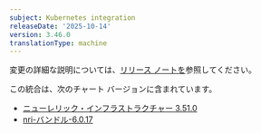 ```yaml
---
subject: Kubernetes integration
releaseDate: '2025-10-14'
version: 3.46.0
translationType: machine
---
```


変更の詳細な説明については、[リリース ノートを](https://github.com/newrelic/nri-kubernetes/releases/tag/v3.46.0)参照してください。

この統合は、次のチャート バージョンに含まれています。

* [ニューレリック・インフラストラクチャー 3.51.0](https://github.com/newrelic/nri-kubernetes/releases/tag/newrelic-infrastructure-3.51.0)
* [nri-バンドル-6.0.17](https://github.com/newrelic/helm-charts/releases/tag/nri-bundle-6.0.17)